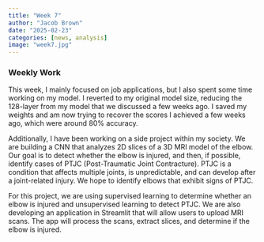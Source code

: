 ```yaml
---
title: "Week 7"
author: "Jacob Brown"
date: "2025-02-23"
categories: [news, analysis]
image: "week7.jpg"
---
```


### Weekly Work

This week, I mainly focused on job applications, but I also spent some time working on my model. I reverted to my original model size, reducing the 128-layer from my model that we discussed a few weeks ago. I saved my weights and am now trying to recover the scores I achieved a few weeks ago, which were around 80% accuracy.

Additionally, I have been working on a side project within my society. We are building a CNN that analyzes 2D slices of a 3D MRI model of the elbow. Our goal is to detect whether the elbow is injured, and then, if possible, identify cases of PTJC (Post-Traumatic Joint Contracture). PTJC is a condition that affects multiple joints, is unpredictable, and can develop after a joint-related injury. We hope to identify elbows that exhibit signs of PTJC.

For this project, we are using supervised learning to determine whether an elbow is injured and unsupervised learning to detect PTJC. We are also developing an application in Streamlit that will allow users to upload MRI scans. The app will process the scans, extract slices, and determine if the elbow is injured.